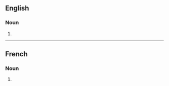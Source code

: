 ==English==

===Noun===
{{head|en|noun form}}

# {{plural of|en|zygoma}}

----

==French==

===Noun===
{{head|fr|noun plural forms|g=m-p}}

# {{plural of|fr|zygoma}}